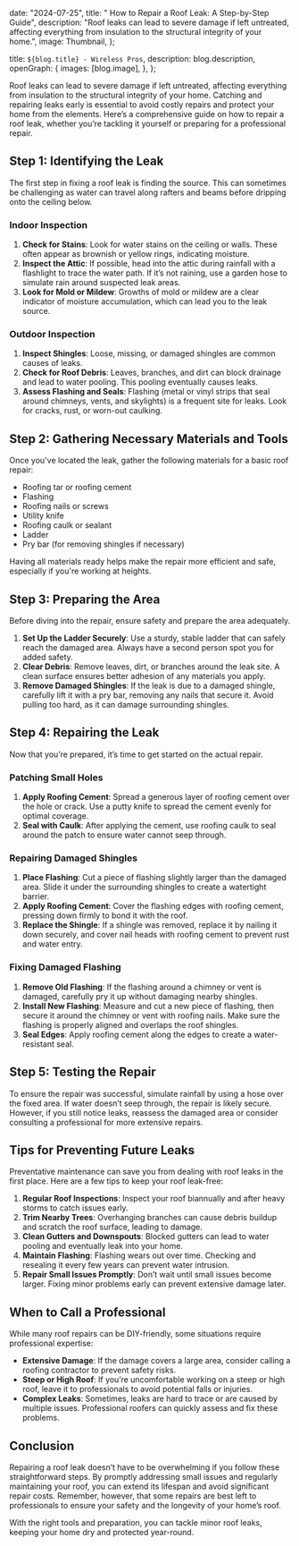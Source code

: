 
  date: "2024-07-25",
  title: " How to Repair a Roof Leak: A Step-by-Step Guide",
  description:
    "Roof leaks can lead to severe damage if left untreated, affecting everything from insulation to the structural integrity of your home.",
  image: Thumbnail,
};

  title: `${blog.title} - Wireless Pros`,
  description: blog.description,
  openGraph: {
    images: [blog.image],
  },
};


Roof leaks can lead to severe damage if left untreated, affecting everything from insulation to the structural integrity of your home. Catching and repairing leaks early is essential to avoid costly repairs and protect your home from the elements. Here’s a comprehensive guide on how to repair a roof leak, whether you’re tackling it yourself or preparing for a professional repair.

## Step 1: Identifying the Leak

The first step in fixing a roof leak is finding the source. This can sometimes be challenging as water can travel along rafters and beams before dripping onto the ceiling below.

### Indoor Inspection

1. **Check for Stains**: Look for water stains on the ceiling or walls. These often appear as brownish or yellow rings, indicating moisture.
2. **Inspect the Attic**: If possible, head into the attic during rainfall with a flashlight to trace the water path. If it’s not raining, use a garden hose to simulate rain around suspected leak areas.
3. **Look for Mold or Mildew**: Growths of mold or mildew are a clear indicator of moisture accumulation, which can lead you to the leak source.

### Outdoor Inspection

1. **Inspect Shingles**: Loose, missing, or damaged shingles are common causes of leaks.
2. **Check for Roof Debris**: Leaves, branches, and dirt can block drainage and lead to water pooling. This pooling eventually causes leaks.
3. **Assess Flashing and Seals**: Flashing (metal or vinyl strips that seal around chimneys, vents, and skylights) is a frequent site for leaks. Look for cracks, rust, or worn-out caulking.

## Step 2: Gathering Necessary Materials and Tools

Once you've located the leak, gather the following materials for a basic roof repair:

- Roofing tar or roofing cement
- Flashing
- Roofing nails or screws
- Utility knife
- Roofing caulk or sealant
- Ladder
- Pry bar (for removing shingles if necessary)

Having all materials ready helps make the repair more efficient and safe, especially if you're working at heights.

## Step 3: Preparing the Area

Before diving into the repair, ensure safety and prepare the area adequately.

1. **Set Up the Ladder Securely**: Use a sturdy, stable ladder that can safely reach the damaged area. Always have a second person spot you for added safety.
2. **Clear Debris**: Remove leaves, dirt, or branches around the leak site. A clean surface ensures better adhesion of any materials you apply.
3. **Remove Damaged Shingles**: If the leak is due to a damaged shingle, carefully lift it with a pry bar, removing any nails that secure it. Avoid pulling too hard, as it can damage surrounding shingles.

## Step 4: Repairing the Leak

Now that you’re prepared, it’s time to get started on the actual repair.

### Patching Small Holes

1. **Apply Roofing Cement**: Spread a generous layer of roofing cement over the hole or crack. Use a putty knife to spread the cement evenly for optimal coverage.
2. **Seal with Caulk**: After applying the cement, use roofing caulk to seal around the patch to ensure water cannot seep through.

### Repairing Damaged Shingles

1. **Place Flashing**: Cut a piece of flashing slightly larger than the damaged area. Slide it under the surrounding shingles to create a watertight barrier.
2. **Apply Roofing Cement**: Cover the flashing edges with roofing cement, pressing down firmly to bond it with the roof.
3. **Replace the Shingle**: If a shingle was removed, replace it by nailing it down securely, and cover nail heads with roofing cement to prevent rust and water entry.

### Fixing Damaged Flashing

1. **Remove Old Flashing**: If the flashing around a chimney or vent is damaged, carefully pry it up without damaging nearby shingles.
2. **Install New Flashing**: Measure and cut a new piece of flashing, then secure it around the chimney or vent with roofing nails. Make sure the flashing is properly aligned and overlaps the roof shingles.
3. **Seal Edges**: Apply roofing cement along the edges to create a water-resistant seal.

## Step 5: Testing the Repair

To ensure the repair was successful, simulate rainfall by using a hose over the fixed area. If water doesn’t seep through, the repair is likely secure. However, if you still notice leaks, reassess the damaged area or consider consulting a professional for more extensive repairs.

## Tips for Preventing Future Leaks

Preventative maintenance can save you from dealing with roof leaks in the first place. Here are a few tips to keep your roof leak-free:

1. **Regular Roof Inspections**: Inspect your roof biannually and after heavy storms to catch issues early.
2. **Trim Nearby Trees**: Overhanging branches can cause debris buildup and scratch the roof surface, leading to damage.
3. **Clean Gutters and Downspouts**: Blocked gutters can lead to water pooling and eventually leak into your home.
4. **Maintain Flashing**: Flashing wears out over time. Checking and resealing it every few years can prevent water intrusion.
5. **Repair Small Issues Promptly**: Don’t wait until small issues become larger. Fixing minor problems early can prevent extensive damage later.

## When to Call a Professional

While many roof repairs can be DIY-friendly, some situations require professional expertise:

- **Extensive Damage**: If the damage covers a large area, consider calling a roofing contractor to prevent safety risks.
- **Steep or High Roof**: If you’re uncomfortable working on a steep or high roof, leave it to professionals to avoid potential falls or injuries.
- **Complex Leaks**: Sometimes, leaks are hard to trace or are caused by multiple issues. Professional roofers can quickly assess and fix these problems.

## Conclusion

Repairing a roof leak doesn’t have to be overwhelming if you follow these straightforward steps. By promptly addressing small issues and regularly maintaining your roof, you can extend its lifespan and avoid significant repair costs. Remember, however, that some repairs are best left to professionals to ensure your safety and the longevity of your home’s roof.

With the right tools and preparation, you can tackle minor roof leaks, keeping your home dry and protected year-round.
